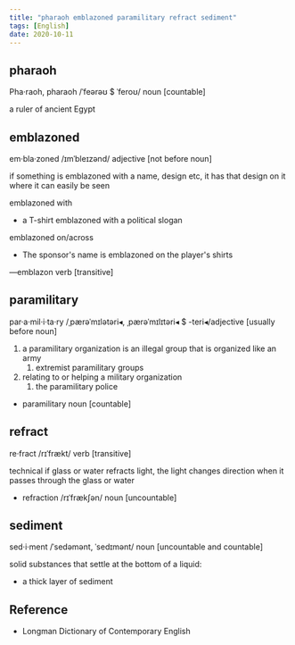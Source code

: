 ```yaml
---
title: "pharaoh emblazoned paramilitary refract sediment"
tags: [English]
date: 2020-10-11
---
```


## pharaoh

Pha·raoh, pharaoh /ˈfeərəʊ $ ˈferoʊ/ noun [countable]

a ruler of ancient Egypt

## emblazoned

em·bla·zoned /ɪmˈbleɪzənd/ adjective [not before noun]

if something is emblazoned with a name, design etc, it has that design on it where it can
easily be seen

emblazoned with

- a T-shirt emblazoned with a political slogan

emblazoned on/across

- The sponsor's name is emblazoned on the player's shirts

—emblazon verb [transitive]

## paramilitary

par·a·mil·i·ta·ry /ˌpærəˈmɪlətəri◂, ˌpærəˈmɪlɪtəri◂ $ -teri◂/adjective [usually before
noun]

1. a paramilitary organization is an illegal group that is organized like an army
   1. extremist paramilitary groups
2. relating to or helping a military organization
   1. the paramilitary police

- paramilitary noun [countable]

## refract

re·fract /rɪˈfrækt/ verb [transitive]

technical if glass or water refracts light, the light changes direction when it passes
through the glass or water

- refraction /rɪˈfrækʃən/ noun [uncountable]

## sediment

sed·i·ment /ˈsedəmənt, ˈsedɪmənt/ noun [uncountable and countable]

solid substances that settle at the bottom of a liquid:

- a thick layer of sediment

## Reference

- Longman Dictionary of Contemporary English